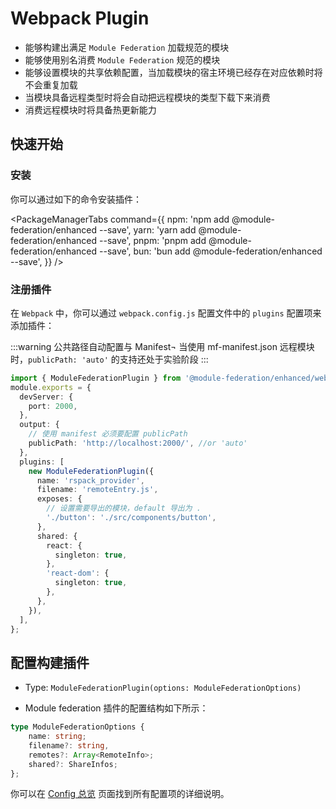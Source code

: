 # Webpack Plugin

- 能够构建出满足 `Module Federation` 加载规范的模块
- 能够使用别名消费 `Module Federation` 规范的模块
- 能够设置模块的共享依赖配置，当加载模块的宿主环境已经存在对应依赖时将不会重复加载
- 当模块具备远程类型时将会自动把远程模块的类型下载下来消费
- 消费远程模块时将具备热更新能力

## 快速开始

### 安装

你可以通过如下的命令安装插件：


<PackageManagerTabs
  command={{
    npm: 'npm add @module-federation/enhanced --save',
    yarn: 'yarn add @module-federation/enhanced --save',
    pnpm: 'pnpm add @module-federation/enhanced --save',
    bun: 'bun add @module-federation/enhanced --save',
  }}
/>

### 注册插件

在 `Webpack` 中，你可以通过 `webpack.config.js` 配置文件中的 `plugins` 配置项来添加插件：

:::warning 公共路径自动配置与 Manifest¬
当使用 mf-manifest.json 远程模块时，`publicPath: 'auto'` 的支持还处于实验阶段
:::

```ts title='webpack.config.js'
import { ModuleFederationPlugin } from '@module-federation/enhanced/webpack';
module.exports = {
  devServer: {
    port: 2000,
  },
  output: {
    // 使用 manifest 必须要配置 publicPath
    publicPath: 'http://localhost:2000/', //or 'auto'
  },
  plugins: [
    new ModuleFederationPlugin({
      name: 'rspack_provider',
      filename: 'remoteEntry.js',
      exposes: {
        // 设置需要导出的模块，default 导出为 .
        './button': './src/components/button',
      },
      shared: {
        react: {
          singleton: true,
        },
        'react-dom': {
          singleton: true,
        },
      },
    }),
  ],
};
```

## 配置构建插件

- Type: `ModuleFederationPlugin(options: ModuleFederationOptions)`

- Module federation 插件的配置结构如下所示：

```ts
type ModuleFederationOptions {
    name: string;
    filename?: string,
    remotes?: Array<RemoteInfo>;
    shared?: ShareInfos;
};
```

你可以在 [Config 总览](../../configure/index) 页面找到所有配置项的详细说明。
